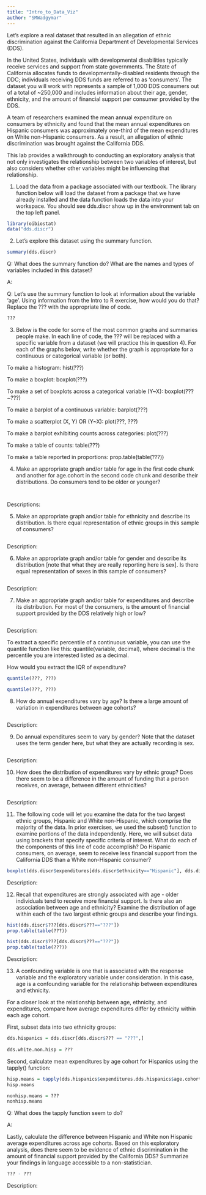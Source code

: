 ```yaml
---
title: "Intro_to_Data_Viz"
author: "SMWadgymar"
---
```


Let's explore a real dataset that resulted in an allegation of ethnic discrimination against the California Department of Developmental Services (DDS).

In the United States, individuals with developmental disabilities typically receive services and support from state governments.  The State of California allocates funds to developmentally-disabled residents through the DDC; individuals receiving DDS funds are referred to as 'consumers'.  The dataset you will work with represents a sample of 1,000 DDS consumers out of a total of ~250,000 and includes information about their age, gender, ethnicity, and the amount of financial support per consumer provided by the DDS.

A team of researchers examined the mean annual expenditure on consumers by ethnicity and found that the mean annual expenditures on Hispanic consumers was approximately one-third of the mean expenditures on White non-Hispanic consumers.  As a result, an allegation of ethnic discrimination was brought against the California DDS.

This lab provides a walkthrough to conducting an exploratory analysis that not only investigates the relationship between two variables of interest, but also considers whether other variables might be influencing that relationship.


1) Load the data from a package associated with our textbook.  The library function below will load the dataset from a package that we have already installed and the data function loads the data into your workspace.  You should see dds.discr show up in the environment tab on the top left panel.

```r
library(oibiostat)
data("dds.discr")
```


2) Let's explore this dataset using the summary function.

```r
summary(dds.discr)
```

Q: What does the summary function do?  What are the names and types of variables included in this dataset?

A: 

Q: Let's use the summary function to look at information about the variable 'age'. Using information from the Intro to R exercise, how would you do that? Replace the ??? with the appropriate line of code.


```r
???
```



3) Below is the code for some of the most common graphs and summaries people make. In each line of code, the ??? will be replaced with a specific variable from a dataset (we will practice this in question 4). For each of the graphs below, write whether the graph is appropriate for a continuous or categorical variable (or both). 

To make a histogram:
hist(???)

To make a boxplot:
boxplot(???)

To make a set of boxplots across a categorical variable (Y~X):
boxplot(???~???)

To make a barplot of a continuous variable:
barplot(???)

To make a scatterplot (X, Y) OR (Y~X):
plot(???, ???)

To make a barplot exhibiting counts across categories:
plot(???)

To make a table of counts:
table(???)

To make a table reported in proportions:
prop.table(table(???))



4) Make an appropriate graph and/or table for age in the first code chunk and another for age.cohort in the second code chunk and describe their distributions.  Do consumers tend to be older or younger?

```r

```

```r

```

Descriptions:


5) Make an appropriate graph and/or table for ethnicity and describe its distribution.  Is there equal representation of ethnic groups in this sample of consumers?

```r

```

Description: 


6) Make an appropriate graph and/or table for gender and describe its distribution [note that what they are really reporting here is sex].  Is there equal representation of sexes in this sample of consumers?

```r

```

Description: 


7) Make an appropriate graph and/or table for expenditures and describe its distribution. For most of the consumers, is the amount of financial support provided by the DDS relatively high or low?

```r

```

Description: 

To extract a specific percentile of a continuous variable, you can use the quantile function like this: quantile(variable, decimal), where decimal is the percentile you are interested listed as a decimal.

How would you extract the IQR of expenditure?

```r
quantile(???, ???)

quantile(???, ???)
```


8) How do annual expenditures vary by age?  Is there a large amount of variation in expenditures between age cohorts?

```r

```

Description:



9) Do annual expenditures seem to vary by gender? Note that the dataset uses the term gender here, but what they are actually recording is sex.

```r

```

Description:



10) How does the distribution of expenditures vary by ethnic group?  Does there seem to be a difference in the amount of funding that a person receives, on average, between different ethnicities?

```r

```

Description: 


11) The following code will let you examine the data for the two largest ethnic groups, Hispanic and White non-Hispanic, which comprise the majority of the data.  In prior exercises, we used the subset() function to examine portions of the data independently. Here, we will subset data using brackets that specify specific criteria of interest. What do each of the components of this line of code accomplish?  Do Hispanic consumers, on average, seem to receive less financial support from the California DDS than a White non-Hispanic consumer?

```r
boxplot(dds.discr$expenditures[dds.discr$ethnicity=="Hispanic"], dds.discr$expenditures[dds.discr$ethnicity=="White not Hispanic"], names=c("Hispanic", "White not Hispanic"))
```

Description:



12) Recall that expenditures are strongly associated with age - older individuals tend to receive more financial support.  Is there also an association between age and ethnicity?  Examine the distribution of age within each of the two largest ethnic groups and describe your findings.

```r
hist(dds.discr$???[dds.discr$???=="???"])
prop.table(table(???))
```

```r
hist(dds.discr$???[dds.discr$???=="???"])
prop.table(table(???))
```


Description:



13) A confounding variable is one that is associated with the response variable and the exploratory variable under consideration.  In this case, age is a confounding variable for the relationship between expenditures and ethnicity.

For a closer look at the relationship between age, ethnicity, and expenditures, compare how average expenditures differ by ethnicity within each age cohort.

First, subset data into two ethnicity groups:

```r
dds.hispanics = dds.discr[dds.discr$??? == "???",]
  
dds.white.non.hisp = ???
```

Second, calculate mean expenditures by age cohort for Hispanics using the tapply() function:

```r
hisp.means = tapply(dds.hispanics$expenditures.dds.hispanics$age.cohort, mean)
hisp.means

nonhisp.means = ???
nonhisp.means
```

Q: What does the tapply function seem to do?

A:



Lastly, calculate the difference between Hispanic and White non Hispanic average expenditures across age cohorts.  Based on this exploratory analysis, does there seem to be evidence of ethnic discrimination in the amount of financial support provided by the California DDS? Summarize your findings in language accessible to a non-statistician.

```r
??? - ???
```

Description: 


